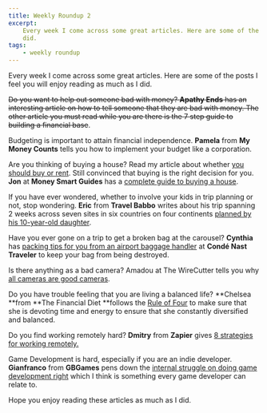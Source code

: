 ```yaml
---
title: Weekly Roundup 2
excerpt:
    Every week I come across some great articles. Here are some of the posts I feel you will enjoy reading as much as I
    did.
tags:
    - weekly roundup
---
```


Every week I come across some great articles. Here are some of the posts I feel you will enjoy reading as much as I did.

~~Do you want to help out someone bad with money? **Apathy Ends** has an interesting article on how to tell someone that
they are bad with money. The other article you must read while you are there is the 7 step guide to building a financial
base~~.

Budgeting is important to attain financial independence. **Pamela** from **My Money Counts** tells you how to implement
your budget like a corporation.

Are you thinking of buying a house? Read my article about whether [you should buy or rent](./rent-buy-house). Still
convinced that buying is the right decision for you. **Jon** at **Money Smart Guides** has a
[complete guide to buying a house](http://www.moneysmartguides.com/ultimate-guide-buying-a-house).

If you have ever wondered, whether to involve your kids in trip planning or not, stop wondering. **Eric** from **Travel
Babbo** writes about his trip spanning 2 weeks across seven sites in six countries on four continents
[planned by his 10-year-old daughter](http://travelbabbo.com/2016/09/around-world-kids-two-weeks/).

Have you ever gone on a trip to get a broken bag at the carousel? **Cynthia** has
[packing tips for you from an airport baggage handler](http://www.cntraveler.com/story/packing-tips-from-an-airport-baggage-handler)
at **Condé Nast Traveler** to keep your bag from being destroyed.

Is there anything as a bad camera? Amadou at The WireCutter tells you why
[all cameras are good cameras](http://thewirecutter.com/blog/all-cameras-are-good-cameras/).

Do you have trouble feeling that you are living a balanced life? **Chelsea **from **The Financial Diet **follows the
[Rule of Four](http://thefinancialdiet.com/rule-four-keeps-focused-productive-fulfilled/) to make sure that she is
devoting time and energy to ensure that she constantly diversified and balanced.

Do you find working remotely hard? **Dmitry** from **Zapier** gives
[8 strategies for working remotely.](https://zapier.com/blog/productive-remote-work/)

Game Development is hard, especially if you are an indie developer. **Gianfranco** from **GBGames** pens down the
[internal struggle on doing game development right](http://gbgames.com/blog/2016/09/the-internal-struggle-on-doing-game-development-right/)
which I think is something every game developer can relate to.

Hope you enjoy reading these articles as much as I did.
